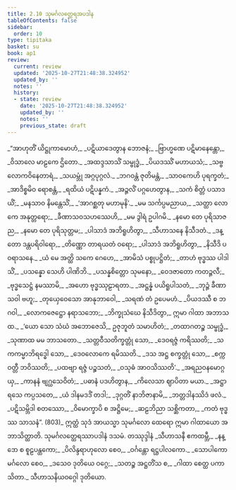 ```yaml
---
title: 2.10 သုမင်္ဂလတ္ထေရအပဒါန
tableOfContents: false
sidebar:
  order: 10
type: tipitaka
basket: su
book: ap1
review:
  current: review
  updated: '2025-10-27T21:48:38.324952'
  updated_by: ''
  notes: ''
  history:
  - state: review
    date: '2025-10-27T21:48:38.324952'
    updated_by: ''
    notes: ''
    previous_state: draft
---
```



<ReviewStatus review={frontmatter.review} showDetails={true} />

<HypothesisAnnotation frontmatter={frontmatter} />

<DynamicBreadcrumb />

<Division number="124" book="ap1" e="ch" v="20" p="71">

<Paragraph number="837" type="verses" book="ap1">
_“အာဟုတိံ ယိဋ္ဌုကာမောဟံ,_  
_ပဋိယာဒေတွာန ဘောဇနံ;_  
_ဗြာဟ္မဏေ ပဋိမာနေန္တော,_  
_ဝိသာလေ မာဠကေ ဌိတော._  

</Paragraph>

</Division>
<Division number="125" book="ap1" e="ch" v="20" p="71">

<Paragraph number="838" type="verses" book="ap1">
_အထဒ္ဒသာသိံ သမ္ဗုဒ္ဓံ,_  
_ပိယဒဿိံ မဟာယသံ;_  
_သဗ္ဗလောကဝိနေတာရံ,_  
_သယမ္ဘုံ အဂ္ဂပုဂ္ဂလံ._  

</Paragraph>

</Division>
<Division number="126" book="ap1" e="ch" v="20" p="71">

<Paragraph number="839" type="verses" book="ap1">
_ဘဂဝန္တံ ဇုတိမန္တံ,_  
_သာဝကေဟိ ပုရက္ခတံ;_  
_အာဒိစ္စမိဝ ရောစန္တံ,_  
_ရထိယံ ပဋိပန္နကံ._  

</Paragraph>

</Division>
<Division number="127" book="ap1" e="ch" v="20" p="71">

<Paragraph number="840" type="verses" book="ap1">
_အဉ္ဇလိံ ပဂ္ဂဟေတွာန,_  
_သကံ စိတ္တံ ပသာဒယိံ;_  
_မနသာဝ နိမန္တေသိံ,_  
_‘အာဂစ္ဆတု မဟာမုနိ’._  

</Paragraph>

</Division>
<Division number="128" book="ap1" e="ch" v="20" p="71">

<Paragraph number="841" type="verses" book="ap1">
_မမ သင်္ကပ္ပမညာယ,_  
_သတ္ထာ လောကေ အနုတ္တရော;_  
_ခီဏာသဝသဟဿေဟိ,_  
_မမ ဒွါရံ ဥပါဂမိ._  

</Paragraph>

</Division>
<Division number="129" book="ap1" e="ch" v="20" p="71">

<Paragraph number="842" type="verses" book="ap1">
_နမော တေ ပုရိသာဇည,_  
_နမော တေ ပုရိသုတ္တမ;_  
_ပါသာဒံ အဘိရူဟိတွာ,_  
_သီဟာသနေ နိသီဒတံ._  

</Paragraph>

</Division>
<Division number="130" book="ap1" e="ch" v="20" p="72">

<Paragraph number="843" type="verses" book="ap1">
_ဒန္တော ဒန္တပရိဝါရော,_  
_တိဏ္ဏော တာရယတံ ဝရော;_  
_ပါသာဒံ အဘိရူဟိတွာ,_  
_နိသီဒိ ပဝရာသနေ._  

</Paragraph>

</Division>
<Division number="131" book="ap1" e="ch" v="20" p="72">

<Paragraph number="844" type="verses" book="ap1">
_ယံ မေ အတ္ထိ သကေ ဂေဟေ,_  
_အာမိသံ ပစ္စုပဋ္ဌိတံ;_  
_တာဟံ ဗုဒ္ဓဿ ပါဒါသိံ,_  
_ပသန္နော သေဟိ ပါဏိဘိ._  

</Paragraph>

</Division>
<Division number="132" book="ap1" e="ch" v="20" p="72">

<Paragraph number="845" type="verses" book="ap1">
_ပသန္နစိတ္တော သုမနော,_  
_ဝေဒဇာတော ကတဉ္ဇလီ;_  
_ဗုဒ္ဓသေဋ္ဌံ နမဿာမိ,_  
_အဟော ဗုဒ္ဓဿုဠာရတာ._  

</Paragraph>

</Division>
<Division number="133" book="ap1" e="ch" v="20" p="72">

<Paragraph number="846" type="verses" book="ap1">
_အဋ္ဌန္နံ ပယိရူပါသတံ,_  
_ဘုဉ္ဇံ ခီဏာသဝါ ဗဟူ;_  
_တုယှေဝေသော အာနုဘာဝေါ,_  
_သရဏံ တံ ဥပေမဟံ._  

</Paragraph>

</Division>
<Division number="134" book="ap1" e="ch" v="20" p="72">

<Paragraph number="847" type="verses" book="ap1">
_ပိယဒဿီ စ ဘဂဝါ,_  
_လောကဇေဋ္ဌော နရာသဘော;_  
_ဘိက္ခုသံဃေ နိသီဒိတွာ,_  
ဣမာ ဂါထာ အဘာသထ._  

</Paragraph>

</Division>
<Division number="135" book="ap1" e="ch" v="20" p="72">

<Paragraph number="848" type="verses" book="ap1">
_‘ယော သော သံဃံ အဘောဇေသိ,_  
ဥဇုဘူတံ သမာဟိတံ;_  
_တထာဂတဉ္စ သမ္ဗုဒ္ဓံ,_  
_သုဏာထ မမ ဘာသတော._  

</Paragraph>

</Division>
<Division number="136" book="ap1" e="ch" v="20" p="72">

<Paragraph number="849" type="verses" book="ap1">
_သတ္တဝီသတိက္ခတ္တုံ သော,_  
_ဒေဝရဇ္ဇံ ကရိဿတိ;_  
_သကကမ္မာဘိရဒ္ဓေါ သော,_  
_ဒေဝလောကေ ရမိဿတိ._  

</Paragraph>

</Division>
<Division number="137" book="ap1" e="ch" v="20" p="72">

<Paragraph number="850" type="verses" book="ap1">
_ဒသ အဋ္ဌ စက္ခတ္တုံ သော,_  
_စက္ကဝတ္တီ ဘဝိဿတိ;_  
_ပထဗျာ ရဇ္ဇံ ပဉ္စသတံ,_  
_ဝသုဓံ အာဝသိဿတိ’._  

</Paragraph>

</Division>
<Division number="138" book="ap1" e="ch" v="20" p="72">

<Paragraph number="851" type="verses" book="ap1">
_အရညဝနမောဂ္ဂယှ,_  
_ကာနနံ ဗျဂ္ဃသေဝိတံ;_  
_ပဓာနံ ပဒဟိတွာန,_  
_ကိလေသာ ဈာပိတာ မယာ._  

</Paragraph>

</Division>
<Division number="139" book="ap1" e="ch" v="20" p="72">

<Paragraph number="852" type="verses" book="ap1">
_အဋ္ဌာရသေ ကပ္ပသတေ,_  
_ယံ ဒါနမဒဒိံ တဒါ;_  
_ဒုဂ္ဂတိံ နာဘိဇာနာမိ,_  
_ဘတ္တဒါနဿိဒံ ဖလံ._  

</Paragraph>

</Division>
<Division number="140" book="ap1" e="ch" v="20" p="72">

<Paragraph number="853" type="verses" book="ap1">
_ပဋိသမ္ဘိဒါ စတဿော,_  
_ဝိမောက္ခာပိ စ အဋ္ဌိမေ;_  
_ဆဠဘိညာ သစ္ဆိကတာ,_  
_ကတံ ဗုဒ္ဓဿ သာသနံ”. (803)_  

</Paragraph>

<Paragraph number="854" book="ap1">
ဣတ္ထံ သုဒံ အာယသ္မာ သုမင်္ဂလော ထေရော ဣမာ ဂါထာယော အဘာသိတ္ထာတိ.

</Paragraph>
</Division>

<Paragraph number="855" type="center" book="ap1">
သုမင်္ဂလတ္ထေရဿာပဒါနံ ဒသမံ.



</Paragraph>

<Paragraph number="856" type="center" book="ap1">
တဿုဒ္ဒါနံ


</Paragraph>

<Paragraph number="857" type="verses" book="ap1">
_သီဟာသနီ ဧကထမ္ဘီ,_  
_နန္ဒော စ စူဠပန္ထကော;_  
_ပိလိန္ဒရာဟုလော စေဝ,_  
_ဝင်္ဂန္တော ရဋ္ဌပါလကော._  

</Paragraph>

<Paragraph number="858" type="verses" book="ap1">
_သောပါကော မင်္ဂလော စေဝ,_  
_ဒသေဝ ဒုတိယေ ဝဂ္ဂေ;_  
_သတဉ္စ အဋ္ဌတိံသ စ,_  
_ဂါထာ စေတ္ထ ပကာသိတာ._  


</Paragraph>

<Paragraph number="859" type="center" book="ap1">
သီဟာသနိယဝဂ္ဂေါ ဒုတိယော.
</Paragraph>